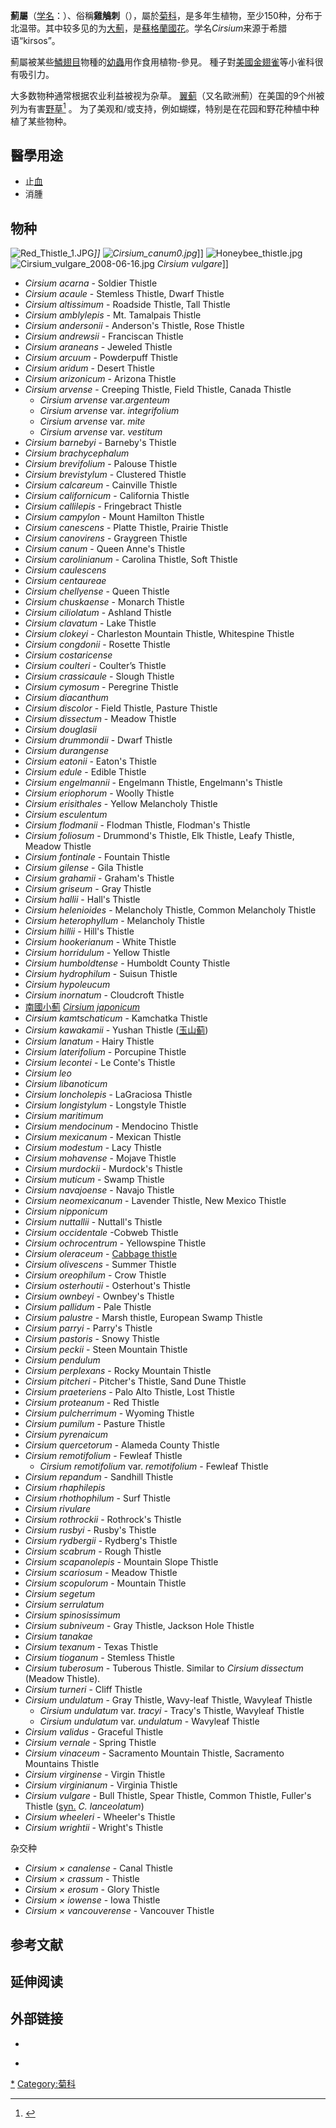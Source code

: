 {{Otheruses|subject=植物中的薊花|other=薊的其它含義|薊}}
{{Automatic taxobox 
| name = 薊屬 
| image = Thistle 20050725 001.jpg
| image_width = 290px
| image_caption = [[翼蓟|翼蓟]] ''Cirsium vulgare''
|taxon = Cirsium
| authority = [[菲利普·米勒|Mill.]]
| subdivision_ranks = 种
| subdivision = 约200种<ref name="fna">{{cite web | url = http://www.efloras.org/florataxon.aspx?flora_id=1&taxon_id=107139 | work = Flora of North America | title = Cirsium | language = en | accessdate = 2010-01-20 | archive-date = 2017-07-07 | archive-url = https://web.archive.org/web/20170707053137/http://www.efloras.org/florataxon.aspx?flora_id=1&taxon_id=107139 | dead-url = no }}</ref>，参见本文。
}}

'''薊屬'''（[[学名|学名]]：''{{lang|la|Cirsium}}''）、俗稱'''雞鵤刺'''（{{lang-nan-tw|ke-kak-tshì}}），屬於[[菊科|菊科]]，是多年生植物，至少150种，分布于北温带。其中较多见的为[[大薊|大薊]]，是[[蘇格蘭|蘇格蘭]][[國花|國花]]。学名''Cirsium''来源于希腊语“kirsos”。

薊屬被某些[[鱗翅目|鱗翅目]]物種的[[幼体|幼蟲]]用作食用植物-參見{{le|以薊屬為食的鱗翅目的列表|List of Lepidoptera that feed on Cirsium}}。 種子對[[美國金翅雀|美國金翅雀]]等小雀科很有吸引力。

大多数物种通常根据农业利益被视为杂草。 [[翼蓟|翼蓟]]（又名歐洲薊）在美国的9个州被列为有害[[野草|野草]]<ref name='USDA Plant Database'>{{cite web |url=http://plants.usda.gov/java/profile?symbol=CIVU |title=PLANTS Profile for Cirsium vulgare (bull thistle) USDA PLANTS |accessdate=2008-07-15 |work= USDA Plant Database|publisher=USDA }}</ref> 。 为了美观和/或支持{{le|授粉者|pollinators}}，例如蝴蝶，特别是在花园和野花种植中种植了某些物种。

==醫學用途==
*止[[血|血]]
*消腫

== 物种 ==
[[File:Red_Thistle_1.JPG|thumb]]'']]
[[File:Cirsium_canum0.jpg|thumb]]'']]
[[File:Honeybee_thistle.jpg|thumb]]
[[File:Cirsium_vulgare_2008-06-16.jpg|thumb]] ''Cirsium vulgare'']]
* ''Cirsium acarna'' - Soldier Thistle
* ''Cirsium acaule'' - Stemless Thistle, Dwarf Thistle
* ''Cirsium altissimum'' - Roadside Thistle, Tall Thistle
* ''Cirsium amblylepis'' - Mt. Tamalpais Thistle
* ''Cirsium andersonii'' - Anderson's Thistle, Rose Thistle
* ''Cirsium andrewsii'' - Franciscan Thistle
* ''Cirsium araneans'' - Jeweled Thistle
* ''Cirsium arcuum'' - Powderpuff Thistle
* ''Cirsium aridum'' - Desert Thistle
* ''Cirsium arizonicum'' - Arizona Thistle
* ''Cirsium arvense'' - Creeping Thistle, Field Thistle, Canada Thistle
**''Cirsium arvense'' var.''argenteum''
**''Cirsium arvense'' var. ''integrifolium''
**''Cirsium arvense'' var. ''mite''
**''Cirsium arvense'' var. ''vestitum''
* ''Cirsium barnebyi'' - Barneby's Thistle
* ''Cirsium brachycephalum''
* ''Cirsium brevifolium'' - Palouse Thistle
* ''Cirsium brevistylum'' - Clustered Thistle
* ''Cirsium calcareum'' - Cainville Thistle
* ''Cirsium californicum'' - California Thistle
* ''Cirsium callilepis'' - Fringebract Thistle
* ''Cirsium campylon'' - Mount Hamilton Thistle
* ''Cirsium canescens'' - Platte Thistle, Prairie Thistle
* ''Cirsium canovirens'' - Graygreen Thistle
* ''Cirsium canum'' - Queen Anne's Thistle
* ''Cirsium carolinianum'' - Carolina Thistle, Soft Thistle
* ''Cirsium caulescens''
* ''Cirsium centaureae''
* ''Cirsium chellyense'' - Queen Thistle
* ''Cirsium chuskaense'' - Monarch Thistle
* ''Cirsium ciliolatum'' - Ashland Thistle
* ''Cirsium clavatum'' - Lake Thistle
* ''Cirsium clokeyi'' - Charleston Mountain Thistle, Whitespine Thistle
* ''Cirsium congdonii'' - Rosette Thistle
* ''Cirsium costaricense''
* ''Cirsium coulteri'' - Coulter’s Thistle
* ''Cirsium crassicaule'' - Slough Thistle
* ''Cirsium cymosum'' - Peregrine Thistle
* ''Cirsium diacanthum''
* ''Cirsium discolor'' - Field Thistle, Pasture Thistle
* ''Cirsium dissectum'' - Meadow Thistle
* ''Cirsium douglasii'' 
* ''Cirsium drummondii'' - Dwarf Thistle
* ''Cirsium durangense''
* ''Cirsium eatonii'' - Eaton's Thistle
* ''Cirsium edule'' - Edible Thistle
* ''Cirsium engelmannii'' - Engelmann Thistle, Engelmann's Thistle
* ''Cirsium eriophorum'' - Woolly Thistle
* ''Cirsium erisithales'' - Yellow Melancholy Thistle
* ''Cirsium esculentum''
* ''Cirsium flodmanii'' - Flodman Thistle, Flodman's Thistle
* ''Cirsium foliosum'' - Drummond's Thistle, Elk Thistle, Leafy Thistle, Meadow Thistle
* ''Cirsium fontinale'' - Fountain Thistle
* ''Cirsium gilense'' - Gila Thistle
* ''Cirsium grahamii'' - Graham's Thistle
* ''Cirsium griseum'' - Gray Thistle
* ''Cirsium hallii'' - Hall's Thistle
* ''Cirsium helenioides'' - Melancholy Thistle, Common Melancholy Thistle
* ''Cirsium heterophyllum'' - Melancholy Thistle
* ''Cirsium hillii'' - Hill's Thistle
* ''Cirsium hookerianum'' - White Thistle
* ''Cirsium horridulum'' - Yellow Thistle
* ''Cirsium humboldtense'' - Humboldt County Thistle
* ''Cirsium hydrophilum'' - Suisun Thistle
* ''Cirsium hypoleucum''
* ''Cirsium inornatum'' - Cloudcroft Thistle
* [[南國小薊|南國小薊]] ''[[Cirsium_japonicum|Cirsium japonicum]]''
* ''Cirsium kamtschaticum'' - Kamchatka Thistle
* ''Cirsium kawakamii'' - Yushan Thistle ([[玉山蓟|玉山蓟]])
* ''Cirsium lanatum'' - Hairy Thistle
* ''Cirsium laterifolium'' - Porcupine Thistle
* ''Cirsium lecontei'' - Le Conte's Thistle
* ''Cirsium leo''
* ''Cirsium libanoticum''
* ''Cirsium loncholepis'' - LaGraciosa Thistle
* ''Cirsium longistylum'' - Longstyle Thistle
* ''Cirsium maritimum''
* ''Cirsium mendocinum'' - Mendocino Thistle
* ''Cirsium mexicanum'' - Mexican Thistle
* ''Cirsium modestum'' - Lacy Thistle
* ''Cirsium mohavense'' - Mojave Thistle
* ''Cirsium murdockii'' - Murdock's Thistle
* ''Cirsium muticum'' - Swamp Thistle
* ''Cirsium navajoense'' - Navajo Thistle
* ''Cirsium neomexicanum'' - Lavender Thistle, New Mexico Thistle
* ''Cirsium nipponicum''
* ''Cirsium nuttallii'' - Nuttall's Thistle
* ''Cirsium occidentale'' -Cobweb Thistle
* ''Cirsium ochrocentrum'' - Yellowspine Thistle
* ''Cirsium oleraceum'' - [[Cabbage_thistle|Cabbage thistle]]
* ''Cirsium olivescens'' - Summer Thistle
* ''Cirsium oreophilum'' - Crow Thistle
* ''Cirsium osterhoutii'' - Osterhout's Thistle
* ''Cirsium ownbeyi'' - Ownbey's Thistle
* ''Cirsium pallidum'' - Pale Thistle
* ''Cirsium palustre'' - Marsh thistle, European Swamp Thistle
* ''Cirsium parryi'' - Parry's Thistle
* ''Cirsium pastoris'' - Snowy Thistle
* ''Cirsium peckii'' - Steen Mountain Thistle
* ''Cirsium pendulum''
* ''Cirsium perplexans'' - Rocky Mountain Thistle
* ''Cirsium pitcheri'' - Pitcher's Thistle, Sand Dune Thistle
* ''Cirsium praeteriens'' - Palo Alto Thistle, Lost Thistle
* ''Cirsium proteanum'' - Red Thistle
* ''Cirsium pulcherrimum'' - Wyoming Thistle
* ''Cirsium pumilum'' - Pasture Thistle
* ''Cirsium pyrenaicum''
* ''Cirsium quercetorum'' - Alameda County Thistle
* ''Cirsium remotifolium'' - Fewleaf Thistle
**''Cirsium remotifolium'' var. ''remotifolium'' - Fewleaf Thistle
* ''Cirsium repandum'' - Sandhill Thistle
* ''Cirsium rhaphilepis''
* ''Cirsium rhothophilum'' - Surf Thistle
* ''Cirsium rivulare''
* ''Cirsium rothrockii'' - Rothrock's Thistle
* ''Cirsium rusbyi'' - Rusby's Thistle
* ''Cirsium rydbergii'' - Rydberg's Thistle
* ''Cirsium scabrum'' - Rough Thistle
* ''Cirsium scapanolepis'' - Mountain Slope Thistle
* ''Cirsium scariosum'' - Meadow Thistle
* ''Cirsium scopulorum'' - Mountain Thistle
* ''Cirsium segetum''
* ''Cirsium serrulatum''
* ''Cirsium spinosissimum''
* ''Cirsium subniveum'' - Gray Thistle, Jackson Hole Thistle
* ''Cirsium tanakae''
* ''Cirsium texanum'' - Texas Thistle
* ''Cirsium tioganum'' - Stemless Thistle
* ''Cirsium tuberosum'' - Tuberous Thistle.  Similar to  ''Cirsium dissectum'' (Meadow Thistle).
* ''Cirsium turneri'' - Cliff Thistle
* ''Cirsium undulatum'' - Gray Thistle, Wavy-leaf Thistle, Wavyleaf Thistle
**''Cirsium undulatum'' var. ''tracyi'' - Tracy's Thistle, Wavyleaf Thistle
**''Cirsium undulatum'' var. ''undulatum'' - Wavyleaf Thistle
* ''Cirsium validus'' - Graceful Thistle
* ''Cirsium vernale'' - Spring Thistle
* ''Cirsium vinaceum'' - Sacramento Mountain Thistle, Sacramento Mountains Thistle
* ''Cirsium virginense'' - Virgin Thistle
* ''Cirsium virginianum'' - Virginia Thistle
* ''Cirsium vulgare'' - Bull Thistle, Spear Thistle, Common Thistle, Fuller's Thistle ([[Synonymy|syn.]] ''C. lanceolatum'')
* ''Cirsium wheeleri'' - Wheeler's Thistle
* ''Cirsium wrightii'' - Wright's Thistle
;杂交种
*''Cirsium × canalense'' - Canal Thistle
*''Cirsium × crassum'' - Thistle
*''Cirsium × erosum'' - Glory Thistle
*''Cirsium × iowense'' - Iowa Thistle
*''Cirsium × vancouverense'' - Vancouver Thistle

== 参考文献 ==
{{reflist|2}}

== 延伸阅读 ==
{{Wikisource further reading}}

== 外部链接 ==
{{Commons category|Cirsium}}
* {{zh-hans}}{{CVH|Cirsium}}
{{refbegin}}
* {{En}}{{Cite book |last1=Everitt |first1=J.H. |last2=Lonard |first2=R.L. |last3=Little |first3=C.R.|title=Weeds in South Texas and Northern Mexico |url=https://archive.org/details/weedsinsouthtexa0000ever |publisher=Texas Tech University Press |location=Lubbock |year=2007}} {{ISBN|0-89672-614-2}}
{{refend}}

{{Taxonbar|from=Q1638558}}

[[Category:薊屬|*]]
[[Category:菊科|Category:菊科]]